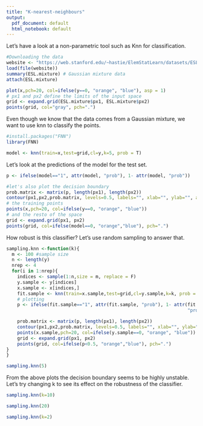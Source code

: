 ---
title: "K-nearest-neighbours"
output:
  pdf_document: default
  html_notebook: default
---
Let's have a look at a non-parametric tool such as Knn for classification.
```{r}
#Downloading the data 
website <- "https://web.stanford.edu/~hastie/ElemStatLearn/datasets/ESL.mixture.rda"
load(file(website))
summary(ESL.mixture) # Gaussian mixture data 
attach(ESL.mixture)
```

```{r}
plot(x,pch=20, col=ifelse(y==0, "orange", "blue"), asp = 1)
# px1 and px2 define the limits of the input space
grid <- expand.grid(ESL.mixture$px1, ESL.mixture$px2)
points(grid, col="gray", pch=".")
```

Even though we know that the data comes from a Gaussian mixture, we want to use knn to classify the points.
```{r}
#install.packages("FNN")
library(FNN)
```
```{r}
model <- knn(train=x,test=grid,cl=y,k=5, prob = T)
```
Let's look at the predictions of the model for the test set.
```{r}
p <- ifelse(model=="1", attr(model, "prob"), 1- attr(model, "prob"))
```

```{r}
#let's also plot the decision boundary 
prob.matrix <- matrix(p, length(px1), length(px2))
contour(px1,px2,prob.matrix, levels=0.5, labels="", xlab="", ylab="", asp=1)
# the training points 
points(x,pch=20, col=ifelse(y==0, "orange", "blue"))
# and the resto of the space
grid <- expand.grid(px1, px2)
points(grid, col=ifelse(model==0, "orange","blue"), pch=".")
```
How robust is this classifier? 
Let's use random sampling to answer that.
```{r}
sampling.knn <-function(k){
  m <- 100 #sample size
  n <- length(y)
  nrep <- 4 
  for(i in 1:nrep){
    indices <- sample(1:n,size = m, replace = F)
    y.sample <- y[indices]
    x.sample <- x[indices,]
    fit.sample <- knn(train=x.sample,test=grid,cl=y.sample,k=k, prob = T)
    # plotting 
    p <- ifelse(fit.sample=="1", attr(fit.sample, "prob"), 1- attr(fit.sample,
                                                                   "prob"))

    prob.matrix <- matrix(p, length(px1), length(px2))
    contour(px1,px2,prob.matrix, levels=0.5, labels="", xlab="", ylab="", asp=1)
    points(x.sample,pch=20, col=ifelse(y.sample==0, "orange", "blue"))
    grid <- expand.grid(px1, px2)
    points(grid, col=ifelse(p<0.5, "orange","blue"), pch=".")
}
}
```

```{r}
sampling.knn(5)
```
From the above plots the decision boundary seems to be highly unstable. 
Let's try changing k to see its effect on the robustness of the classifier.
```{r}
sampling.knn(k=10)
```
```{r}
sampling.knn(20)
```
```{r}
sampling.knn(k=2)
```

